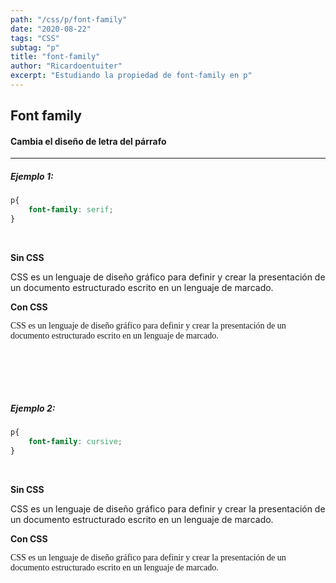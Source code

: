 ```yaml
---
path: "/css/p/font-family"
date: "2020-08-22"
tags: "CSS"
subtag: "p"
title: "font-family"
author: "Ricardoentuiter"
excerpt: "Estudiando la propiedad de font-family en p"
---
```


## Font family
#### Cambia el diseño de letra del párrafo

---
##### Ejemplo 1:

```css
p{
    font-family: serif;
}
```
<br/>


**Sin CSS**

<p>CSS es un lenguaje de diseño gráfico para definir y crear la presentación de un documento estructurado escrito en un lenguaje de marcado.</p>

**Con CSS**

<p style="font-family: serif">CSS es un lenguaje de diseño gráfico para definir y crear la presentación de un documento estructurado escrito en un lenguaje de marcado.</p>

<br/><br/>

<br/>

##### Ejemplo 2:

```css
p{
    font-family: cursive;
}
```
<br/>

**Sin CSS**

<p>CSS es un lenguaje de diseño gráfico para definir y crear la presentación de un documento estructurado escrito en un lenguaje de marcado.</p>

**Con CSS**

<p style="font-family: cursive">CSS es un lenguaje de diseño gráfico para definir y crear la presentación de un documento estructurado escrito en un lenguaje de marcado.</p>

